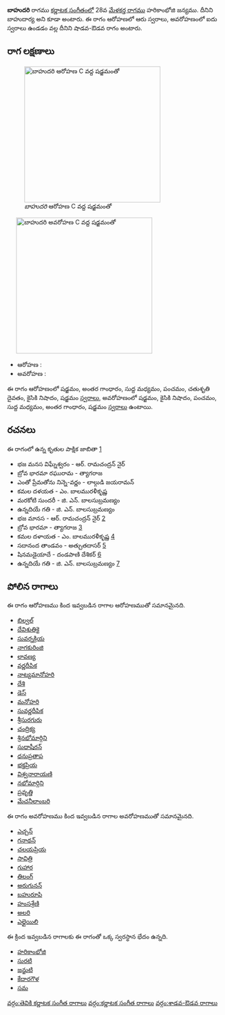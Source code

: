 {{Infobox ragam
	| name          	= బాహుదరి
	| synonym	    	=  బాహుదార్య
	| mela          	= 
	| chakra        	= 
	| janaka        	= 
	| type          	= శాడవ-ఔడవ
	| arohanam      	= {{svaraC|S|G3|M1|P|D2|N2|S'}} 
	| avarohanam    	= {{svaraC|S'|N2|P|M1|G3|S}}
	| jeeva         	=
	| chhaya        	=
	| nyasa         	=
	| vishesha      	= 
	| equivalent  		= 
}}
{{కర్ణాటక సంగీత రాగాలు}}
'''బాహుదరి''' రాగము [[కర్ణాటక సంగీతం]]లో 28వ [[మేళకర్త రాగము]] హరికాంభోజి జన్యము. దీనిని  బాహుదార్య అని కూడా అంటారు. ఈ రాగం ఆరోహణలో ఆరు స్వరాలు, అవరోహణంలో ఐదు స్వరాలు ఉండడం వల్ల దీనిని షాడవ-ఔడవ రాగం అంటారు.


==రాగ లక్షణాలు==
[[Image:bahudari_ar_kb2wiki.png|thumb|right|316px|''బాహుదరి'' ఆరోహణ C వద్ద షడ్జమంతో]]
	[[Image:bahudari_av_kb2wiki.png|thumb|right|316px|''బాహుదరి'' అవరోహణ C వద్ద షడ్జమంతో]]

* ఆరోహణ : {{svaraC|S|G3|M1|P|D2|N2|S'}} 
* అవరోహణ : {{svaraC|S'|N2|P|M1|G3|S}}

ఈ రాగం ఆరోహణంలో షడ్జమం, అంతర గాంధారం, సుద్ద మధ్యమం, పంచమం, చతుశృతి దైవతం, కైసికి నిషాదం, షడ్జమం [[స్వరాలు]], అవరోహణంలో షడ్జమం, కైసికి నిషాదం, పంచమం, సుద్ద మధ్యమం, అంతర గాంధారం, షడ్జమం [[స్వరాలు]] ఉంటాయి.

==రచనలు==
ఈ రాగంలో ఉన్న కృతుల పాక్షిక జాబితా [https://github.com/ssrihari/ragavardhini/blob/master/ragas/kritis.psv]
* భజ మనస విఘ్నేశ్వరం - ఆర్. రామచంద్రన్ నైర్
* బ్రోవ భారమా రఘురామ - త్యాగరాజ
* ఎంతో ప్రేమతోను నిన్నె-వర్ణం - లాల్గుడి జయరామన్
* కమల దళయత - ఎం. బాలమురళీకృష్ణ
* మరకోటి సుందరీ - జి. ఎన్. బాలసుబ్రమణ్యం
* ఉన్నదియే  గతి - జి. ఎన్. బాలసుబ్రమణ్యం
* భజ  మానస - ఆర్. రామచంద్రన్ నైర్ [http://www.karnatik.com/c3089.shtml]
* బ్రోవ భారమా - త్యాగరాజ [http://www.karnatik.com/c1002.shtml]
* కమల దళాయత - ఎం. బాలమురళీకృష్ణ [http://www.karnatik.com/c3320.shtml]
* సదానంద తాండవం - అత్చుతదాసర్ [http://www.karnatik.com/c1159.shtml]
* షినమడైయాదే - దండపాణి దేశికర్ [http://www.karnatik.com/c1273.shtml]
* ఉన్నదియే గతి - జి. ఎన్. బాలసుబ్రమణ్యం [http://www.karnatik.com/c3081.shtml]




==పోలిన రాగాలు==
ఈ రాగం ఆరోహణము కింద ఇవ్వబడిన రాగాల ఆరోహణముతో సమానమైనది.
* [[బిల్వల్]]
* [[దేవిశుతికై]]
* [[సువర్నక్రియ]]
* [[నాగకురింజి]]
* [[లావణ్య]]
* [[వర్ణదీపిక]]
* [[నాట్యమానోహరి]]
* [[దేశి]]
* [[డెస్]]
* [[మనోహరి]]
* [[సువర్ణదీపిక]]
* [[శ్రీసురగురు]]
* [[చంద్రిక్య]]
* [[శ్రినభోమార్గిని]]
* [[సుధాషీరన్]]
* [[ధనుప్రతాప]]
* [[భక్తప్రియ]]
* [[విశ్వనారాయణి]]
* [[నభోమార్గిని]]
* [[ప్రవృత్తి]]
* [[మేచనీలాంబరి]]

ఈ రాగం అవరోహణము కింద ఇవ్వబడిన రాగాల అవరోహణముతో సమానమైనది.
* [[ఎచ్చన్]]
* [[గనాథన్]]
* [[చలయప్రియ]]
* [[సావిత్రి]]
* [[గుహార]]
* [[తిలంగ్]]
* [[అరుగునన్]]
* [[బహురూపి]]
* [[హంసశ్రేణి]]
* [[అలరి]]
* [[ ఎల్లైయిలి]]

ఈ క్రింద ఇవ్వబడిన రాగాలకు ఈ రాగంతో ఒక్క స్వరస్థాన భేదం ఉన్నది.
* [[హరికాంభోజి]]
* [[సురటి]]
* [[జన్జుటి]]
* [[కేదారగౌళ]]
* [[సమ]]



[[వర్గం:తెవికి కర్ణాటక సంగీత రాగాలు]]
[[వర్గం:కర్ణాటక సంగీత రాగాలు]]
[[వర్గం:శాడవ-ఔడవ రాగాలు]]